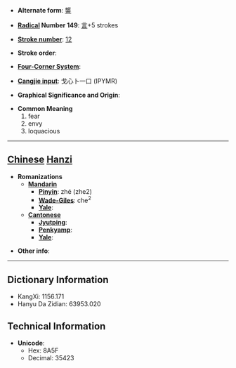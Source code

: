 * '''Alternate form''': [[讋]]

* '''[[Wiktionary:Chinese radical index| Radical]] Number 149''': [[Wiktionary:Chinese radical index 言|言]]+5 strokes

* '''[[Wiktionary:Chinese total strokes index|Stroke number]]''': [[Wiktionary:Chinese total strokes index 12|12]]

* '''Stroke order''': 

* '''[[Wiktionary:Chinese four corner index|Four-Corner System]]''': 

* '''[[Wiktionary:Chinese Cangjie index|Cangjie input]]''': 戈心卜一口 (IPYMR)

* '''Graphical Significance and Origin''': 

* '''Common Meaning'''
*#fear
*# envy
*# loquacious


----

== [[Chinese]] [[Hanzi]] ==

* '''Romanizations'''
** '''[[Mandarin]]'''
*** '''[[Pinyin]]''': zhé (zhe2)
*** '''[[Wade-Giles]]''': che<sup>2</sup>
*** '''[[Yale]]''': 
** '''[[Cantonese]]'''
*** '''[[Jyutping]]''':
*** '''[[Penkyamp]]''': 
*** '''[[Yale]]''': 

* '''Other info''': 

----

== Dictionary Information ==

* KangXi: 1156.171
* Hanyu Da Zidian: 63953.020

== Technical Information ==

* '''Unicode''':
** Hex: 8A5F
** Decimal: 35423